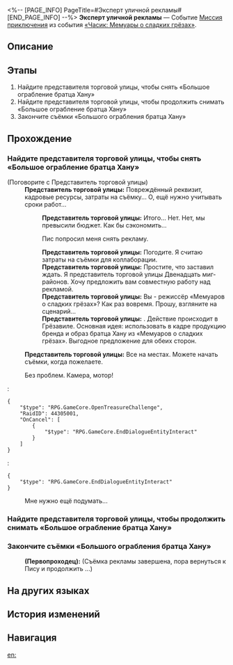 <%-- [PAGE_INFO]
PageTitle=#Эксперт уличной рекламы#
[END_PAGE_INFO] --%>
{{Дополнить|Диалоги.}}
{{Миссия Инфобокс
|id              = 8022120
|Название        = 
|Изображение     = Миссия Эксперт уличной рекламы.png
|Тип             = Миссия приключения
|Событие         = «Часик: Мемуары о сладких грёзах»
|Глава           = Однажды в... Грёзавиле
|Условия         = Завершена {{cx}}<!--Hidden Mission ID 8022105-->
|Персонажи       = Первопроходец; Представитель торговой улицы
|СтартЛокация    = [[Пенакония]] — [[Тематический парк Студии «Часы»]]
|Мир             = Пенакония
|Предыдущая      = 
|Следующая       = 
|Награды         = Кредиты*5 000
}}
'''Эксперт уличной рекламы''' — Событие [[Миссия приключения]] из события [[«Часик: Мемуары о сладких грёзах»]].

==Описание==
{{Описание|<!--официальное описание из Перекрёстка судеб-->}}

==Этапы==
# Найдите представителя торговой улицы, чтобы снять «Большое ограбление братца Хану»
# Найдите представителя торговой улицы, чтобы продолжить снимать «Большое ограбление братца Хану»
# Закончите съёмки «Большого ограбления братца Хану»

==Прохождение==
{{Дополнить}}

===Найдите представителя торговой улицы, чтобы снять «Большое ограбление братца Хану»===
{{Описание миссии|тип=Миссия приключения|локация=Тематический парк Студии «Часы»|Съёмочная группа «Мемуаров о сладких грёзах» приняла предложение о сотрудничестве от торговцев Пенаконии и решила снять рекламу под названием «Большое ограбление братца Хану». Помогите им!}}
{{Диалог Начало}}

;(Поговорите с Представитель торговой улицы)
:'''Представитель торговой улицы:''' Повреждённый реквизит, кадровые ресурсы, затраты на съёмку... О, ещё нужно учитывать сроки работ...
::'''Представитель торговой улицы:''' Итого... Нет. Нет, мы превысили бюджет. Как бы сэкономить...
::{{Диалог|Стрелка}} Пис попросил меня снять рекламу.
::'''Представитель торговой улицы:''' Погодите. Я считаю затраты на съёмки для коллаборации.
::'''Представитель торговой улицы:''' Простите, что заставил ждать. Я представитель торговой улицы Двенадцать миг-районов. Хочу предложить вам совместную работу над рекламой.
::'''Представитель торговой улицы:''' Вы - режиссёр «Мемуаров о сладких грёзах»? Как раз вовремя. Прошу, взгляните на сценарий...
::'''Представитель торговой улицы:''' {{Цвет|Ключевой|nobold=1|«Большое ограбление братца Хану»}}. Действие происходит в Грёзавиле. Основная идея: использовать в кадре продукцию бренда и образ братца Хану из «Мемуаров о сладких грёзах». Выгодное предложение для обеих сторон.
:'''Представитель торговой улицы:''' Все на местах. Можете начать съёмки, когда пожелаете.
:{{Диалог|Стрелка}} Без проблем. Камера, мотор!
:<pre>{
	"$type": "RPG.GameCore.OpenTreasureChallenge",
	"RaidID": 44305001,
	"OnCancel": [
		{
			"$type": "RPG.GameCore.EndDialogueEntityInteract"
		}
	]
}</pre>
:<pre>{
	"$type": "RPG.GameCore.EndDialogueEntityInteract"
}</pre>
:{{Диалог|Выход}} Мне нужно ещё подумать...
{{Диалог Конец}}

===Найдите представителя торговой улицы, чтобы продолжить снимать «Большое ограбление братца Хану»===
{{Диалог Начало}}
{{Диалог Конец}}

===Закончите съёмки «Большого ограбления братца Хану»===
{{Описание миссии|тип=Миссия приключения|локация=Тематический парк Студии «Часы»|Съёмки «Большого ограбления братца Хану» завершены. Покажите результат заказчику!}}
{{Диалог Начало}}
:{{tx}}
:<!--0.5-second delay-->
:'''(Первопроходец):''' (Съёмка рекламы завершена, пора вернуться к Пису и продолжить {{Цвет|Выделенный|монтировать отснятый материал}}...)
{{Диалог Конец}}

==На других языках==
{{На других языках
|en   = Shopping Street Ad Expert
|zhs  = 商店街广告专家
|zht  = 商店街廣告專家
|ja   = 商店街の広告専門家
|ko   = 상점가 광고 전문가
|es   = Exper{{MC|ж=ta|м=to}} en publicidad de la calle comercial
|fr   = Doctorat en publicité mention rue des affaires
|ru   = Эксперт уличной рекламы
|th   = กูรูโฆษณาในย่านการค้า
|vi   = Chuyên Gia Quảng Cáo Phố Thương Mại
|de   = {{MC|ж=Werbespezialistin|м=Werbespezialist}} der Einkaufsstraße
|id   = Ahli Iklan Pusat Perbelanjaan
|pt   = Especialista em Anúncios da Rua Comercial
}}

==История изменений==
{{История изменений|3.5}}

==Навигация==
{{Миссия приключения Навбокс|Глава }}

[[en:]]
